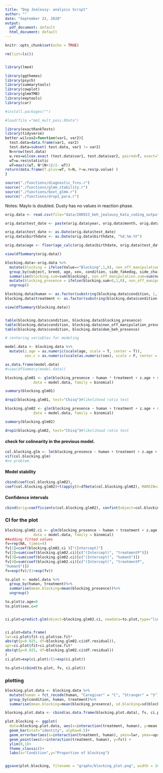 ```yaml
---
title: "Dog Jealousy- analysis Script"
author: ""
date: "September 22, 2020"
output:
  pdf_document: default
  html_document: default
---
```


```r

knitr::opts_chunk$set(echo = TRUE)

rm(list=ls())


library(lme4)

library(ggthemes)
library(psych)
library(summarytools)
library(cowplot)
library(glmmTMB)
library(eeptools)
library(car)

#install.packages("")

#load(file ="mm1_mult_poss.RData")

library(exactRankTests)
library(tidyverse)
better.wilcox2=function(var1, var2){
  test.data=data.frame(var1, var2)
  test.data=subset( test.data, var1 != var2)
  N=nrow(test.data)
  w.res=wilcox.exact (test.data$var1, test.data$var2, paired=T, exact=T, alternative = c("two.sided"))
  wT=w.res$statistic
  wT=max(c(wT, N*(N+1)/2- wT))
return(data.frame(T.plus=wT, N=N, P=w.res$p.value) )
}

source("./functions/diagnostic_fcns.r")
source("./functions/glmm_stability.r")
source("./functions/boot_glmm.r")
source("./functions/drop1_para.r")

```

Notes:
Maylo is doubled. Dusty has no values in reaction phase.


```r
orig.data <- read.csv(file="data/200923_beh_jealousy_Kata_coding_output_all_data_Dusty_questionnaires.csv")

orig.data$test_date <- paste(orig.data$year, orig.data$month, orig.data$day,sep="-")

orig.data$test_date <- as.Date(orig.data$test_date)
orig.data$birthdate <- as.Date(orig.data$birthdate, "%d.%m.%Y")

orig.data$age <- floor(age_calc(orig.data$birthdate, orig.data$test_date, units = "months"))

view(dfSummary(orig.data))

blocking.data<-orig.data %>%
  mutate(blocking = ifelse(Value=="Blocking",1,0), non_off_manipulation = ifelse(Value=="Non-offensive manipulation",1,0), dom_beh = ifelse(Value=="Dominant behaviours",1,0)) %>%
  group_by(subject, breed, age, sex, condition, side_fakedog, side_chair) %>%
  summarise(blocking.sum=sum(blocking), non_off_manipulation.sum=sum(non_off_manipulation), dom_beh.sum=sum(dom_beh))%>%
  mutate(blocking_presence = ifelse(blocking.sum>0,1,0), non_off_manipulation_presence = ifelse(non_off_manipulation.sum>0,1,0), dom_beh_presence = ifelse(dom_beh.sum>0,1,0)) %>%
  ungroup()

blocking.data$human <- as.factor(substring(blocking.data$condition, 1,1))
blocking.data$treatment <- as.factor(substring(blocking.data$condition, 2,2))

view(dfSummary(blocking.data))


table(blocking.data$condition, blocking.data$blocking_presence)
table(blocking.data$condition, blocking.data$non_off_manipulation_presence)
table(blocking.data$condition, blocking.data$dom_beh_presence)
```

``` r

# centering variables for modeling

model.data <- blocking.data %>% 
  mutate(z.age = as.numeric(scale(age, scale = T, center = T)),
         sex.c = as.numeric(scale(as.numeric(sex), scale = F, center = T)))

as.data.frame(model.data)
#view(dfSummary(model.data))
```


```r
blocking.glm01 <- glm(blocking_presence ~ human * treatment + z.age + sex, 
             data = model.data, family = binomial)

summary(blocking.glm01)

drop1(blocking.glm01, test="Chisq")#likelihood ratio test
```
```r
blocking.glm02 <- glm(blocking_presence ~ human + treatment + z.age + sex, 
             data = model.data, family = binomial)

summary(blocking.glm02)

drop1(blocking.glm02, test="Chisq")#likelihood ratio test
```

#### check for colinearity in the previous model.

```R

col.blocking.glm <- lm(blocking_presence ~ human + treatment + z.age + sex, data = model.data)
vif(col.blocking.glm)
#no problem
```

#### Model stability
```r
cbind(coef(col.blocking.glm02),
coef(col.blocking.glm02)+t(apply(X=dfbeta(col.blocking.glm02), MARGIN=2, FUN=range)))
```

#### Confidence intervals
```r
cbind(orig=coefficients(col.blocking.glm02), confint(object=col.blocking.glm02))
```

### CI for the plot

```r
blocking.glm02.ci <- glm(blocking_presence ~ human + treatment + z.age + sex.c, 
             data = model.data, family = binomial)
##adding fitted values
fv=rep(NA, times=4)
fv[1]=coef(blocking.glm02.ci )["(Intercept)"]
fv[2]=sum(coef(blocking.glm02.ci)[c("(Intercept)", "treatmentP")])
fv[3]=sum(coef(blocking.glm02.ci)[c("(Intercept)", "humanS")])
fv[4]=sum(coef(blocking.glm02.ci)[c("(Intercept)", "treatmentP",
"humanS")])
fv=exp(fv)/(1+exp(fv))

to.plot <- model.data %>%
  group_by(human, treatment)%>%
  summarise(mean.blocking=mean(blocking_presence))%>%
  ungroup()

to.plot$z.age=0
to.plot$sex.c=0


ci.plot=predict.glm(object=blocking.glm02.ci, newdata=to.plot,type="link", se.fit=T)


ci.plot=data.frame(
lwr=ci.plot$fit-ci.plot$se.fit*
abs(qt(p=0.025, df=blocking.glm02.ci$df.residual)),
upr=ci.plot$fit+ci.plot$se.fit*
abs(qt(p=0.025, df=blocking.glm02.ci$df.residual))
)
ci.plot=exp(ci.plot)/(1+exp(ci.plot))

to.plot=(cbind(to.plot, fv, ci.plot))

```



### plotting

```r

blocking.plot.data <- blocking.data %>%
  mutate(human = fct_recode(human, "Caregiver" = "C", "Stranger" = "S"), treatment=fct_recode(treatment, "Vet Check"="M", "Greeting"="P"))%>% #renaming of factor levels
  group_by(condition, human, treatment)%>%
  summarise(mean.blocking=mean(blocking_presence), sd.blocking=sd(blocking_presence),  median.blocking=median(blocking_presence),  se.blocking=sd(blocking_presence)/sqrt(length(blocking_presence)))

blocking.plot.data <- cbind(as.data.frame(blocking.plot.data), fv, ci.plot)

plot.blocking <- ggplot(
  data=blocking.plot.data, aes(x=interaction(treatment, human), y=mean.blocking)) +
  geom_bar(stat="identity", alpha=0.5)+
  geom_errorbar(aes(x=interaction(treatment, human), ymin=lwr, ymax=upr), width=.2) +
  geom_point(aes(x=interaction(treatment, human), y=fv)) +
  ylim(0,1)+
  theme_classic()+
  labs(x="Condition",y="Proportion of blocking")


ggsave(plot.blocking, filename = "graphs/blocking_plot.png", width = 10, height = 6, scale = 0.6)
```



